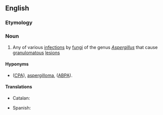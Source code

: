 ==English==

===Etymology===
{{m|mul|Aspergillus}} {{suffix|en||osis}}

===Noun===
{{wikipedia}}
{{en-noun|aspergilloses}}

# Any of various [[infection]]s by [[fungus|fungi]] of the genus ''[[Aspergillus]]'' that cause [[granulomatous]] [[lesion]]s

====Hyponyms====
* {{sense|infection by ''Aspergillus''}} {{vern|chronic pulmonary aspergillosis}} ([[CPA]]), [[aspergilloma]], {{vern|allergic bronchopulmonary aspergillosis}} ([[ABPA]]).

====Translations====
{{trans-top|infection by ''[[Aspergillus]]''}}
* Catalan: {{t+|ca|aspergil·losi|f}}
{{trans-mid}}
* Spanish: {{t+|es|aspergilosis|f}}
{{trans-bottom}}

{{topics|en|Fungal diseases}}